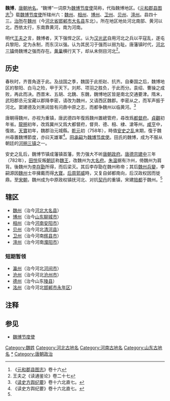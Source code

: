 {{Notability Unreferenced |time=2015-09-07T06:40:40+00:00}}
'''魏博'''，[[唐朝|唐朝]][[地名|地名]]。“魏博”一词原为[[魏博节度使|魏博节度使]]简称，代指魏博地区。《[[元和郡县图志|元和郡县图志]]<ref>《[[元和郡县图志|元和郡县图志]]》卷十六</ref>》载[[魏博节度使|魏博节度使]]所辖州六：[[魏州|魏州]]、[[相州_(北周)|相州]]、[[博州|博州]]、[[卫州|卫州]]、[[贝州|贝州]]、[[澶州|澶州]]。县四十三。[[治所|治所]]在[[魏州|魏州]]（今[[河北省|河北省]][[邯郸市|邯郸市]][[大名县|大名县]]东北）。所在地区地处河北南部、黄河以北，西依太行，东南靠黄河，南为河南。

明代[[王夫之|王夫之]]言，魏博者，天下强悍之区。认为[[汉光武帝|汉光武]]自用河北之兵以平寇乱，遂屯兵黎阳，定为永制，而东汉以强。认为其民习于强而以弱为耻。唐藩镇时代，[[河北三镇|河北三镇]]倚魏博之强而存在。[[黄巢|黄巢]]横行天下，却从未侧目河北<ref>王夫之《读通鉴论》卷二十七</ref>。

[[Category:魏姓|Category:魏姓]]

== 历史 ==

春秋时，齐晋角逐于此。及战国之季，魏国于此拒赵、抗齐。自秦国之后，魏博地区的黎阳、白马之险，甲于天下。刘邦、项羽之胜负，于此而分。袁绍、曹操之成败，再此而决。西晋末、五胡、北魏、东魏，魏博地区皆是南北交通要津。隋末，武阳郡丞元宝藏以郡降李密，请改为魏州，又请西区魏郡。李密从之，而军声振于河北。窦建德及刘黑闼皆有问鼎中原之志，而都争魏州以临黄河。<ref>《[[读史方舆纪要|读史方舆纪要]]》卷十六北直七。</ref>

唐朝得魏州，亦视为重镇，唐武德四年復爲魏州置總管府，尋改爲[[都督府|都督府]]。[[貞觀_(唐朝)|貞觀]]初年省。[[龍朔|龍朔]]初年，改爲冀州又爲大都督府，督貝、德、相、棣、滄等州。[[咸亨|咸亨]]中，復故。[[天宝_(唐朝)|天寶]]初年，魏郡治元城縣。[[乾元_(唐朝)|乾元]]初（758年），時值[[安史之乱|安史之乱]]末期，復于魏州尋置魏博節度，亦曰天雄軍<ref name="#1">《读史方舆纪要》卷十六北直七。</ref>。[[田承嗣|田承嗣]]为[[魏博节度使|魏博节度使]]。田氏的魏博，成为不服从朝廷的[[河朔三镇|河朔三镇]]之一。

安史之乱后，魏博节镇成藩镇首藩，势力强大不听[[唐朝政府|唐朝政府]]。[[唐德宗|唐德宗]][[建中_(唐朝)|建中]]三年（782年），[[田悦|田悦]]反叛[[朝廷|朝廷]]称[[魏王|魏王]]，改魏州为[[大名府|大名府]]。[[朱温|朱温]]据有汴州，倚魏州为肩背。後魏州为[[李存勖|李存勖]]所得，而后梁灭。其后李存勖在魏州称帝；其后[[邺都之乱|魏州兵變]]，李嗣源因[[魏州|魏州]]士卒擁戴而得[[寶座|大寶]]。[[后周|后周]][[郭威|郭威]]時，又复自邺都南向，后汉政权因而徙鼎。至[[宋朝|宋朝]]，魏州成为中原政权镇抚河北、对抗[[契丹|契丹]]的重镇，宋建[[陪都|陪都]]于魏州。<ref name="#1"/>

==辖区==
*[[魏州|魏州]]（治今[[河北|河北]][[大名县|大名县]]）
*[[博州|博州]]（治今[[山东|山东]][[聊城市|聊城市]]）
*[[相州|相州]]（治今[[河南|河南]][[安阳市|安阳市]]）
*[[贝州|贝州]]（治今河北[[清河县|清河县]]）
*[[卫州|卫州]]（治今河南[[辉县市|辉县市]]）
*[[澶州|澶州]]（治今河南[[濮阳市|濮阳市]]）

===短期暂领===
*[[瀛州|瀛州]]（治今河北[[河间市|河间市]]）
*[[沧州_(古代)|沧州]]（治今河北[[沧州市|沧州市]]）
*[[德州_(隋朝)|德州]]（治今山东[[陵县|陵县]]）
*[[洺州|洺州]]（治今河北[[邯郸市|邯郸市]][[永年区|永年区]]）

== 注释 ==

{{Reflist|2}}

==参见==
*[[魏博节度使|魏博节度使]]

[[Category:河北古地名|Category:河北古地名]]
[[Category:河南古地名|Category:河南古地名]]
[[Category:山东古地名|Category:山东古地名]]
[[Category:魏博節度使|*]]
[[Category:唐朝政治|Category:唐朝政治]]